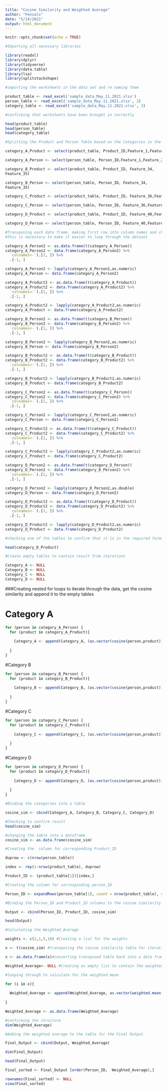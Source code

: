 ---
title: "Cosine Similarity and Weighted Average"
author: "Fensals"
date: "5/14/2021"
output: html_document
---

```{r setup, include=FALSE}
knitr::opts_chunk$set(echo = TRUE)
```

```{r}
#Importing all necessary libraries

library(readxl)
library(dplyr)
library(tidyverse)
library(data.table)
library(lsa)
library(splitstackshape)

```


```{r}
#importing the worksheets in the data set and re naming them

product_table <- read_excel('sample_data_May.11.2021.xlsx')
person_table <- read_excel('sample_data_May.11.2021.xlsx', 2)
category_table <- read_excel('sample_data_May.11.2021.xlsx', 3)
```


```{r}
#confirming that worksheets have been brought in correctly

head(product_table)
head(person_table)
head(category_table)
```




```{r}
#Splitting the Product and Person Table based on the Categories in the Category_Table

category_A_Product <- select(product_table, Product_ID,Feature_1,Feature_2,Feature_3,Feature_4,Feature_5,Feature_6,Feature_7,Feature_8,Feature_9,Feature_10,Feature_11,Feature_12,Feature_13,Feature_14,Feature_15,Feature_16,Feature_17,Feature_18,Feature_19,Feature_20,Feature_21,Feature_22,Feature_23,Feature_24,Feature_25,Feature_26,Feature_27,Feature_28,Feature_29,Feature_30,Feature_31,Feature_32,Feature_33)

category_A_Person <- select(person_table, Person_ID,Feature_1,Feature_2,Feature_3,Feature_4,Feature_5,Feature_6,Feature_7,Feature_8,Feature_9,Feature_10,Feature_11,Feature_12,Feature_13,Feature_14,Feature_15,Feature_16,Feature_17,Feature_18,Feature_19,Feature_20,Feature_21,Feature_22,Feature_23,Feature_24,Feature_25,Feature_26,Feature_27,Feature_28,Feature_29,Feature_30,Feature_31,Feature_32,Feature_33)

```


```{r}
category_B_Product <- select(product_table, Product_ID, Feature_34,
Feature_35)

category_B_Person <- select(person_table, Person_ID, Feature_34,
Feature_35)
```



```{r}
category_C_Product <- select(product_table, Product_ID, Feature_36,Feature_37,Feature_38,Feature_39)

category_C_Person <- select(person_table, Person_ID, Feature_36,Feature_37,Feature_38,Feature_39)


```


```{r}
category_D_Product <- select(product_table, Product_ID, Feature_40,Feature_41,Feature_42,Feature_43,Feature_44,Feature_45,Feature_46,Feature_47,Feature_48)

category_D_Person <- select(person_table, Person_ID, Feature_40,Feature_41,Feature_42,Feature_43,Feature_44,Feature_45,Feature_46,Feature_47,Feature_48)
```




```{r}
#Transposing each data frame, making first row into column names and changing data type to double/numeric
#This is necessary to make it easier to loop through the dataset

category_A_Person2 <- as.data.frame(t(category_A_Person))
category_A_Person2 <- data.frame(category_A_Person2) %>%
  `colnames<-`(.[1, ]) %>%
  .[-1, ]

category_A_Person2 <- lapply(category_A_Person2,as.numeric)
category_A_Person <- data.frame(category_A_Person2)

```



```{r}
category_A_Product2 <- as.data.frame(t(category_A_Product))
category_A_Product2 <- data.frame(category_A_Product2) %>%
  `colnames<-`(.[1, ]) %>%
  .[-1, ]

category_A_Product2 <- lapply(category_A_Product2,as.numeric)
category_A_Product <- data.frame(category_A_Product2)

```



```{r}


category_B_Person2 <- as.data.frame(t(category_B_Person))
category_B_Person2 <- data.frame(category_B_Person2) %>%
  `colnames<-`(.[1, ]) %>%
  .[-1, ]

category_B_Person2 <- lapply(category_B_Person2,as.numeric)
category_B_Person <- data.frame(category_B_Person2)

```



```{r}
category_B_Product2 <- as.data.frame(t(category_B_Product))
category_B_Product2 <- data.frame(category_B_Product2) %>%
  `colnames<-`(.[1, ]) %>%
  .[-1, ]

category_B_Product2 <- lapply(category_B_Product2,as.numeric)
category_B_Product <- data.frame(category_B_Product2)

```


```{r}
category_C_Person2 <- as.data.frame(t(category_C_Person))
category_C_Person2 <- data.frame(category_C_Person2) %>%
  `colnames<-`(.[1, ]) %>%
  .[-1, ]

category_C_Person2 <- lapply(category_C_Person2,as.numeric)
category_C_Person <- data.frame(category_C_Person2)

```



```{r}
category_C_Product2 <- as.data.frame(t(category_C_Product))
category_C_Product2 <- data.frame(category_C_Product2) %>%
  `colnames<-`(.[1, ]) %>%
  .[-1, ]

category_C_Product2 <- lapply(category_C_Product2,as.numeric)
category_C_Product <- data.frame(category_C_Product2)

```



```{r}
category_D_Person2 <- as.data.frame(t(category_D_Person))
category_D_Person2 <- data.frame(category_D_Person2) %>%
  `colnames<-`(.[1, ]) %>%
  .[-1, ]

category_D_Person2 <- lapply(category_D_Person2,as.double)
category_D_Person <- data.frame(category_D_Person2)

```



```{r}
category_D_Product2 <- as.data.frame(t(category_D_Product))
category_D_Product2 <- data.frame(category_D_Product2) %>%
  `colnames<-`(.[1, ]) %>%
  .[-1, ]

category_D_Product2 <- lapply(category_D_Product2,as.numeric)
category_D_Product <- data.frame(category_D_Product2)

```

```{r}
#checking one of the tables to confirm that it is in the required format

head(category_D_Product)
```

```{r}
#Create empty tables to contain result from iterations

Category_A <- NULL
Category_B <- NULL
Category_C <- NULL
Category_D <- NULL
```


###Creating nested for loops to iterate through the data, get the cosine similarity and append it to the empty tables

# Category A
```{r}

for (person in category_A_Person) {
  for (product in category_A_Product){
  
    Category_A <- append(Category_A, (as.vector(cosine(person,product))) )
    
  }
}

```


#Category B

```{r}
for (person in category_B_Person) {
  for (product in category_B_Product){
  
    Category_B <- append(Category_B, (as.vector(cosine(person,product))) )
    
  }
}

```


#Category C
```{r}
for (person in category_C_Person) {
  for (product in category_C_Product){
  
    Category_C <- append(Category_C, (as.vector(cosine(person,product))) )
    
  }
}

```


#Category D

```{r}
for (person in category_D_Person) {
  for (product in category_D_Product){
  
    Category_D <- append(Category_D, (as.vector(cosine(person,product))) )
    
  }
}

```



```{r}
#Binding the categories into a table

cosine_sim <- cbind(Category_A, Category_B, Category_C, Category_D)
```

```{r}
#Checking to confirm result
head(cosine_sim)
```

```{r}
#changing the table into a dataframe
cosine_sim <- as.data.frame(cosine_sim)
```



```{r}
#Creating the  column for corresponding Product_ID

duprow <- c(nrow(person_table))

index <- rep(1:nrow(product_table), duprow)

Product_ID <- (product_table[1])[index,]

```


```{r}
#Creating the column for correspinding person_ID

Person_ID <- expandRows(person_table[1], count = nrow(product_table), count.is.col = F)
```



```{r}
#Binding the Person_ID and Product_ID columns to the cosine similarity table

Output <- cbind(Person_ID, Product_ID, cosine_sim) 

head(Output)
```



```{r}
#Calculating the Weighted_Average

weights <- c(2,1,5,10) #Creating a list for the weights

x <- t(cosine_sim) #transposing the cosine similarity table for iteration

x <- as.data.frame(x)#converting transposed table back into a data frame

Weighted_Average<- NULL #Creating an empty list to contain the weighted means

#looping through to calculate for the weighted mean

for (i in x){
  
  Weighted_Average <- append(Weighted_Average, as.vector(weighted.mean(i, weights)))
  
}

Weighted_Average <- as.data.frame(Weighted_Average)

#confirming the structure
dim(Weighted_Average)
```


```{r}
#Adding the weighted average to the table for the Final Output.

Final_Output <- cbind(Output, Weighted_Average)

dim(Final_Output)

head(Final_Output)
```


```{r}
Final_sorted <- Final_Output [order(Person_ID, -Weighted_Average),]

rownames(Final_sorted) <- NULL
view(Final_sorted)
```
